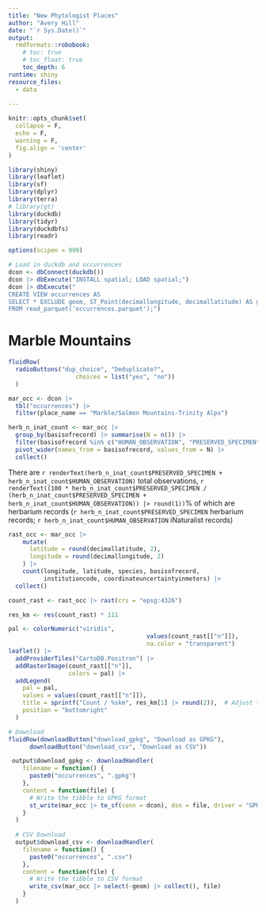 ```yaml
---
title: "New Phytologist Places"
author: "Avery Hill"
date: "`r Sys.Date()`"
output: 
  rmdformats::robobook:
    # toc: true
    # toc_float: true
    toc_depth: 6
runtime: shiny
resource_files:
  - data
  
---
```


<style>
.html-widget {
margin: auto;
}

.label-left .form-group {
display: flex;              /* Use flexbox for positioning children */
flex-direction: row;        /* Place children on a row (default) */
width: 100%;                /* Set width for container */
max-width: 400px;
}

.label-left label {
margin-right: 2rem;         /* Add spacing between label and slider */
align-self: center;         /* Vertical align in center of row */
text-align: right;
flex-basis: 100px;          /* Target width for label */
}

.label-left .irs {
flex-basis: 300px;          /* Target width for slider */
}
</style>

```r
knitr::opts_chunk$set(
  collapse = F,
  echo = F,
  warning = F,
  fig.align = 'center'
)
```

```r
library(shiny)
library(leaflet)
library(sf)
library(dplyr)
library(terra)
# library(gt)
library(duckdb)
library(tidyr)
library(duckdbfs)
library(readr)

options(scipen = 999)
```


```r
# Load in duckdb and occurrences
dcon <- dbConnect(duckdb())
dcon |> dbExecute("INSTALL spatial; LOAD spatial;")
dcon |> dbExecute("
CREATE VIEW occurrences AS
SELECT * EXCLUDE geom, ST_Point(decimallongitude, decimallatitude) AS geom
FROM read_parquet('occurrences.parquet');")
```

# Marble Mountains
```r
fluidRow(
  radioButtons("dup_choice", "Deduplicate?",
                   choices = list("yes", "no"))
  )
```



```r
mar_occ <- dcon |> 
  tbl("occurrences") |> 
  filter(place_name == "Marble/Salmon Mountains-Trinity Alps")

herb_n_inat_count <- mar_occ |> 
  group_by(basisofrecord) |> summarise(N = n()) |> 
  filter(basisofrecord %in% c("HUMAN_OBSERVATION", "PRESERVED_SPECIMEN")) |> 
  pivot_wider(names_from = basisofrecord, values_from = N) |> 
  collect()

```

There are `r renderText(herb_n_inat_count$PRESERVED_SPECIMEN + herb_n_inat_count$HUMAN_OBSERVATION)` total observations,
`r renderText((100 * herb_n_inat_count$PRESERVED_SPECIMEN / (herb_n_inat_count$PRESERVED_SPECIMEN + herb_n_inat_count$HUMAN_OBSERVATION)) |> round(1))`% of which are herbarium records (`r herb_n_inat_count$PRESERVED_SPECIMEN` herbarium records; `r herb_n_inat_count$HUMAN_OBSERVATION` iNaturalist records)

```r
rast_occ <- mar_occ |> 
    mutate(
      latitude = round(decimallatitude, 2),
      longitude = round(decimallongitude, 2)
    ) |>
    count(longitude, latitude, species, basisofrecord,
          institutioncode, coordinateuncertaintyinmeters) |> 
  collect()

count_rast <- rast_occ |> rast(crs = "epsg:4326")

res_km <- res(count_rast) * 111

pal <- colorNumeric("viridis", 
                                       values(count_rast[["n"]]), 
                                       na.color = "transparent")
leaflet() |>
  addProviderTiles("CartoDB.Positron") |> 
  addRasterImage(count_rast[["n"]], 
                 colors = pal) |> 
  addLegend(
    pal = pal,
    values = values(count_rast[["n"]]),
    title = sprintf("Count / %skm", res_km[1] |> round(2)),  # Adjust title to what the data represents
    position = "bottomright"
  )
```

```r
# Download
fluidRow(downloadButton("download_gpkg", "Download as GPKG"),
      downloadButton("download_csv", "Download as CSV"))

 output$download_gpkg <- downloadHandler(
    filename = function() {
      paste0("occurrences", ".gpkg")
    },
    content = function(file) {
      # Write the tibble to GPKG format
      st_write(mar_occ |> to_sf(conn = dcon), dsn = file, driver = "GPKG")
    }
  )
  
  # CSV Download
  output$download_csv <- downloadHandler(
    filename = function() {
      paste0("occurrences", ".csv")
    },
    content = function(file) {
      # Write the tibble to CSV format
      write_csv(mar_occ |> select(-geom) |> collect(), file)
    }
  )

```


